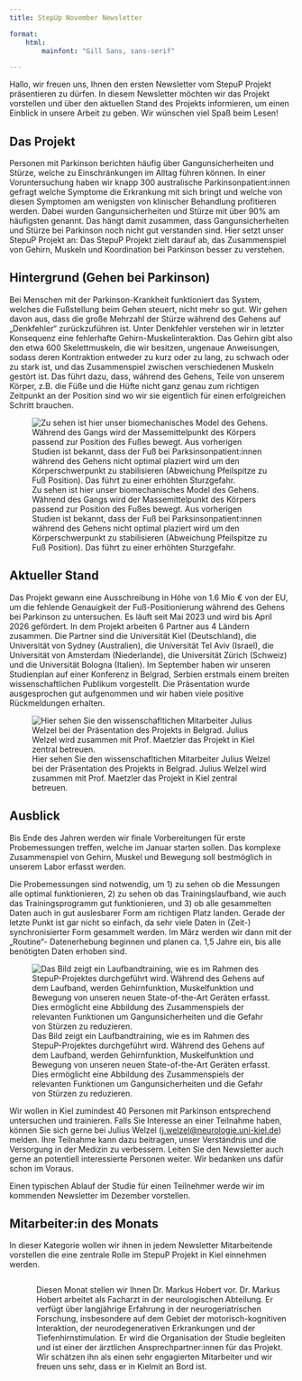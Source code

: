 ```yaml
---
title: StepUp November Newsletter

format: 
    html:
        mainfont: "Gill Sans, sans-serif"

---
```



Hallo, wir freuen uns, Ihnen den ersten Newsletter vom StepuP Projekt präsentieren zu dürfen. In diesem Newsletter möchten wir das Projekt vorstellen und über den aktuellen Stand des Projekts informieren, um einen Einblick in unsere Arbeit zu geben. Wir wünschen viel Spaß beim Lesen!

## Das Projekt
Personen mit Parkinson berichten häufig über Gangunsicherheiten und Stürze, welche zu Einschränkungen im Alltag führen können. In einer Voruntersuchung haben wir knapp 300 australische Parkinsonpatient:innen gefragt welche Symptome die Erkrankung mit sich bringt und welche von diesen Symptomen am wenigsten von klinischer Behandlung profitieren werden. Dabei wurden Gangunsicherheiten und Stürze mit über 90% am häufigsten genannt. Das hängt damit zusammen, dass Gangunsicherheiten und Stürze bei Parkinson noch nicht gut verstanden sind. Hier setzt unser StepuP Projekt an: Das StepuP Projekt zielt darauf ab, das Zusammenspiel von Gehirn, Muskeln und Koordination bei Parkinson besser zu verstehen.

## Hintergrund (Gehen bei Parkinson)
Bei Menschen mit der Parkinson-Krankheit funktioniert das System, welches die Fußstellung beim Gehen steuert, nicht mehr so gut. Wir gehen davon aus, dass die große Mehrzahl der Stürze während des Gehens auf „Denkfehler“ zurückzuführen ist. Unter Denkfehler verstehen wir in letzter Konsequenz eine fehlerhafte Gehirn-Muskelinteraktion. Das Gehirn gibt also den etwa 600 Skelettmuskeln, die wir besitzen, ungenaue Anweisungen, sodass deren Kontraktion entweder zu kurz oder zu lang, zu schwach oder zu stark ist, und das Zusammenspiel zwischen verschiedenen Muskeln gestört ist. Das führt dazu, dass, während des Gehens, Teile von unserem Körper, z.B. die Füße und die Hüfte nicht ganz genau zum richtigen Zeitpunkt an der Position sind wo wir sie eigentlich für einen erfolgreichen Schritt brauchen.

![Zu sehen ist hier unser biomechanisches Model des Gehens. Während des Gangs wird der Massemittelpunkt des Körpers passend zur Position des Fußes bewegt. Aus vorherigen Studien ist bekannt, dass der Fuß bei Parksinsonpatient:innen während des Gehens nicht optimal plaziert wird um den Körperschwerpunkt zu stabilisieren (Abweichung Pfeilspitze zu Fuß Position). Das führt zu einer erhöhten Sturzgefahr.](pics/footplacement.png)

## Aktueller Stand
Das Projekt gewann eine Ausschreibung in Höhe von 1.6 Mio € von der EU, um die fehlende Genauigkeit der Fuß-Positionierung während des Gehens bei Parkinson zu untersuchen. Es läuft seit Mai 2023 und wird bis April 2026 gefördert. In dem Projekt arbeiten 6 Partner aus 4 Ländern zusammen. Die Partner sind die Universität Kiel (Deutschland), die Universität von Sydney (Australien), die Universität Tel Aviv (Israel), die Universität von Amsterdam (Niederlande), die Universität Zürich (Schweiz) und die Universität Bologna (Italien). Im September haben wir unseren Studienplan auf einer Konferenz in Belgrad, Serbien erstmals einem breiten wissenschaftlichen Publikum vorgestellt. Die Präsentation wurde ausgesprochen gut aufgenommen und wir haben viele positive Rückmeldungen erhalten.

![Hier sehen Sie den wissenschafltichen Mitarbeiter Julius Welzel bei der Präsentation des Projekts in Belgrad. Julius Welzel wird zusammen mit Prof. Maetzler das Projekt in Kiel zentral betreuen.](pics/belgrade.jpg)

## Ausblick
Bis Ende des Jahren werden wir finale Vorbereitungen für erste Probemessungen treffen, welche im Januar starten sollen. Das komplexe Zusammenspiel von Gehirn, Muskel und Bewegung soll bestmöglich in unserem Labor erfasst werden. 

Die Probemessungen sind notwendig, um 1) zu sehen ob die Messungen alle optimal funktionieren, 2) zu sehen ob das Trainingslaufband, wie auch das Trainingsprogramm gut funktionieren, und 3) ob alle gesammelten Daten auch in gut auslesbarer Form am richtigen Platz landen. Gerade der letzte Punkt ist gar nicht so einfach, da sehr viele Daten in (Zeit-) synchronisierter Form gesammelt werden. Im März werden wir dann mit der „Routine“- Datenerhebung beginnen und planen ca. 1,5 Jahre ein, bis alle benötigten Daten erhoben sind. 

![Das Bild zeigt ein Laufbandtraining, wie es im Rahmen des StepuP-Projektes durchgeführt wird. Während des Gehens auf dem Laufband, werden Gehirnfunktion, Muskelfunktion und Bewegung von unseren neuen State-of-the-Art Geräten erfasst. Dies ermöglicht eine Abbildung des Zusammenspiels der relevanten Funktionen um Gangunsicherheiten und die Gefahr von Stürzen zu reduzieren.](pics/lab.jpg){fig-align="center"}

Wir wollen in Kiel zumindest 40 Personen mit Parkinson entsprechend untersuchen und trainieren. Falls Sie Interesse an einer Teilnahme haben, können Sie sich gerne bei Julius Welzel ([j.welzel@neurologie.uni-kiel.de](mailto:j.welzel@neurologie.uni-kiel.de?subject=Interesse%20an%20StepuP)) melden. Ihre Teilnahme kann dazu beitragen, unser Verständnis und die Versorgung in der Medizin zu verbessern. Leiten Sie den Newsletter auch gerne an potentiell interessierte Personen weiter. Wir bedanken uns dafür schon im Voraus.

Einen typischen Ablauf der Studie für einen Teilnehmer werde wir im kommenden Newsletter im Dezember vorstellen.

## Mitarbeiter:in des Monats
In dieser Kategorie wollen wir ihnen in jedem Newsletter Mitarbeitende vorstellen die eine zentrale Rolle im StepuP Projekt in Kiel einnehmen werden. 

::: columns
:::: column
![Dr. Markus Hobert](pics/markus.jpg){fig-align="center"}
:::

:::: column
Diesen Monat stellen wir Ihnen Dr. Markus Hobert vor. Dr. Markus Hobert arbeitet als Facharzt in der neurologischen Abteilung. Er verfügt über langjährige Erfahrung in der neurogeriatrischen Forschung, insbesondere auf dem Gebiet der motorisch-kognitiven Interaktion, der neurodegenerativen Erkrankungen und der Tiefenhirnstimulation. Er wird die Organisation der Studie begleiten und ist einer der ärztlichen Ansprechpartner:innen für das Projekt. Wir schätzen ihn als einen sehr engagierten Mitarbeiter und wir freuen uns sehr, dass er in Kielmit an Bord ist.
:::
:::